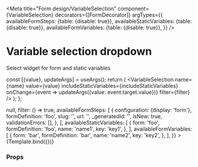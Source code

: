 


<Meta
  title="Form design/VariableSelection"
  component={VariableSelection}
  decorators={[FormDecorator]}
  argTypes={{
    availableFormSteps: {table: {disable: true}},
    availableStaticVariables: {table: {disable: true}},
    availableFormVariables: {table: {disable: true}},
  }}
/>

# Variable selection dropdown

Select widget for form and static variables

  const [{value}, updateArgs] = useArgs();
  return (
    <VariableSelection
      name={name}
      value={value}
      includeStaticVariables={includeStaticVariables}
      onChange={event => updateArgs({value: event.target.value})}
      filter={filter}
    />
  );
};

<Canvas>
  <Story
    name="Default"
    args={{
      name: 'variableSelection',
      value: 'key2',
      includeStaticVariables: true,
      onChange: () => null,
      filter: () => true,
      availableFormSteps: [
        {
          configuration: {display: 'form'},
          formDefinition: 'foo',
          slug: '',
          url: '',
          _generatedId: '',
          isNew: true,
          validationErrors: [],
        },
      ],
      availableStaticVariables: [
        {
          form: 'foo',
          formDefinition: 'foo',
          name: 'name1',
          key: 'key1',
        },
      ],
      availableFormVariables: [
        {
          form: 'bar',
          formDefinition: 'bar',
          name: 'name2',
          key: 'key2',
        },
      ],
    }}
  >
    {Template.bind({})}
  </Story>
</Canvas>

### Props

<ArgsTable of={VariableSelection} />
